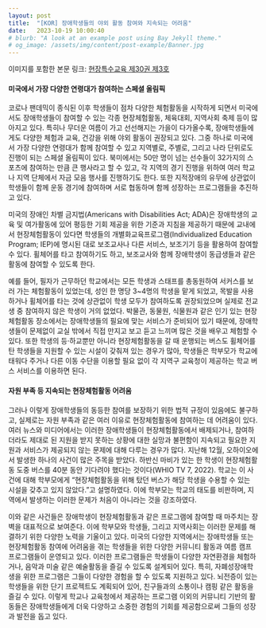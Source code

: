 ```yaml
---
layout: post
title:  "[KOR] 장애학생들의 야외 활동 참여와 지속되는 어려움"
date:   2023-10-19 10:00:40
# blurb: "A look at an example post using Bay Jekyll theme."
# og_image: /assets/img/content/post-example/Banner.jpg
---
```


이미지를 포함한 본문 링크: <a href="https://www.nise.go.kr/field/page/vol129/sub_2_13.html ">현장특수교육 제30권 제3호</a>

#### 미국에서 가장 다양한 연령대가 참여하는 스페셜 올림픽

<p>코로나 팬데믹이 종식된 이후 학생들이 점차 다양한 체험활동을 시작하게 되면서 미국에서도 장애학생들이 참여할 수 있는 각종 현장체험활동, 체육대회, 지역사회 축제 등이 많아지고 있다.
특히나 무더운 여름이 가고 선선해지는 가을이 다가올수록, 장애학생들에게도 다양한 체험과 교육, 건강을 위해 야외 활동이 권장되고 있다.
그중 하나로 미국에서 가장 다양한 연령대가 함께 참여할 수 있고 지역별로, 주별로, 그리고 나라 단위로도 진행이 되는 스페셜 올림픽이 있다. 북미에서는 50만 명이 넘는 선수들이 32가지의 스포츠에 참여하는 만큼 큰 행사라고 할 수 있고, 각 지역의 경기 진행을 위하여 여러 학교나 지역 단체에서 자금 모음 행사를 진행하기도 한다.
또한 지적장애의 유무에 상관없이 학생들이 함께 운동 경기에 참여하며 서로 협동하며 함께 성장하는 프로그램들을 추진하고 있다.
</p>

<p>미국의 장애인 차별 금지법(Americans with Disabilities Act; ADA)은 장애학생의 교육 및 여가활동에 있어 평등한 기회 제공을 위한 기준과 지침을 제공하기 때문에 교내에서 현장체험활동이 있다면 학생들의 개별화교육프로그램(Individualized Education Program; IEP)에 명시된 대로 보조교사나 다른 서비스, 보조기기 등을 활용하여 참여할 수 있다. 휠체어를 타고 참여하기도 하고, 보조교사와 함께 장애학생이 동급생들과 같은 활동에 참여할 수 있도록 한다.</p>

<p>예를 들어, 필자가 근무하던 학교에서는 모든 학생과 스태프를 총동원하여 서커스를 보러 가는 체험활동이 있었는데, 성인 한 명당 3~4명의 학생을 맡게 되었고, 목발을 사용하거나 휠체어를 타는 것에 상관없이 학생 모두가 참여하도록 권장되었으며 실제로 전교생 중 참여하지 않은 학생이 거의 없었다.
박물관, 동물원, 식물원과 같은 인기 있는 현장체험활동 장소에서는 장애학생들의 필요에 맞는 서비스가 준비되어 있기 때문에, 장애학생들이 문제없이 교실 밖에서 직접 만지고 보고 듣고 느끼며 많은 것을 배우고 체험할 수 있다.
또한 학생의 등·하교뿐만 아니라 현장체험활동을 갈 때 운행되는 버스도 휠체어를 탄 학생들을 지원할 수 있는 시설이 갖춰져 있는 경우가 많아, 학생들은 학부모가 학교에 태워다 주거나 다른 이동 수단을 이용할 필요 없이 각 지역구 교육청이 제공하는 학교 버스 서비스를 이용하면 된다.</p>


#### 자원 부족 등 지속되는 현장체험활동 어려움


<p>그러나 이렇게 장애학생들의 동등한 참여를 보장하기 위한 법적 규정이 있음에도 불구하고, 실제로는 자원 부족과 같은 여러 이유로 현장체험활동에 참여하는 데 어려움이 있다. 여러 뉴스와 미디어에서는 이러한 장애학생들이 현장체험활동에서 배제되거나, 참여하더라도 제대로 된 지원을 받지 못하는 상황에 대한 실망과 불편함이 지속되고 필요한 지원과 서비스가 제공되지 않는 문제에 대해 다루는 경우가 많다.
지난해 12월, 오하이오에서 발생한 하나의 사건이 많은 주목을 받았다. 하반신 마비가 있는 한 학생이 현장체험활동 도중 버스를 40분 동안 기다려야 했다는 것이다(WHIO TV 7, 2022). 학교는 이 사건에 대해 학부모에게 “현장체험활동을 위해 탔던 버스가 해당 학생을 수용할 수 있는 시설을 갖추고 있지 않았다.”고 설명하였다. 이에 학부모는 학교의 태도를 비판하며, 지역에서 발생하는 이러한 문제가 처음이 아니라는 것을 강조하였다.
</p>

<p>이와 같은 사건들은 장애학생이 현장체험활동과 같은 프로그램에 참여할 때 마주치는 장벽을 대표적으로 보여준다. 이에 학부모와 학생들, 그리고 지역사회는 이러한 문제를 해결하기 위한 다양한 노력을 기울이고 있다.
미국의 다양한 지역에서는 장애학생들 또는 현장체험활동 참여에 어려움을 겪는 학생들을 위한 다양한 커뮤니티 활동과 여름 캠프 프로그램들이 운영되고 있다. 이러한 프로그램들은 학생들이 다양한 자연환경을 체험하거나, 음악과 미술 같은 예술활동을 즐길 수 있도록 설계되어 있다.
특히, 자폐성장애학생을 위한 프로그램은 그들이 다양한 경험을 할 수 있도록 지원하고 있다. 뇌전증이 있는 학생들을 위한 단기 프로젝트도 계획되어 있어, 친구들과의 소통이나 캠핑 같은 활동을 즐길 수 있다. 이렇게 학교나 교육청에서 제공하는 프로그램 이외의 커뮤니티 기반의 활동들은 장애학생들에게 더욱 다양하고 소중한 경험의 기회를 제공함으로써 그들의 성장과 발전을 돕고 있다. </p>
